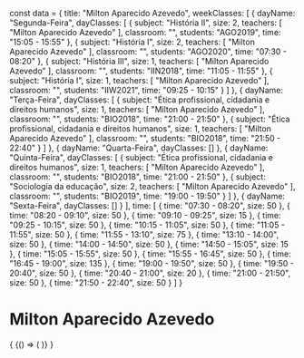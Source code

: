 const data = {
  title: "Milton Aparecido Azevedo",
  weekClasses: [
    {
      dayName: "Segunda-Feira",
      dayClasses: [
        {
          subject: "História II",
          size: 2,
          teachers: [
            "Milton Aparecido Azevedo"
          ],
          classroom: "",
          students: "AGO2019",
          time: "15:05 - 15:55"
        },
        {
          subject: "História I",
          size: 2,
          teachers: [
            "Milton Aparecido Azevedo"
          ],
          classroom: "",
          students: "AGO2020",
          time: "07:30 - 08:20"
        },
        {
          subject: "História III",
          size: 1,
          teachers: [
            "Milton Aparecido Azevedo"
          ],
          classroom: "",
          students: "IIN2018",
          time: "11:05 - 11:55"
        },
        {
          subject: "História I",
          size: 1,
          teachers: [
            "Milton Aparecido Azevedo"
          ],
          classroom: "",
          students: "IIW2021",
          time: "09:25 - 10:15"
        }
      ]
    },
    {
      dayName: "Terça-Feira",
      dayClasses: [
        {
          subject: "Ética profissional, cidadania e direitos humanos",
          size: 1,
          teachers: [
            "Milton Aparecido Azevedo"
          ],
          classroom: "",
          students: "BIO2018",
          time: "21:00 - 21:50"
        },
        {
          subject: "Ética profissional, cidadania e direitos humanos",
          size: 1,
          teachers: [
            "Milton Aparecido Azevedo"
          ],
          classroom: "",
          students: "BIO2018",
          time: "21:50 - 22:40"
        }
      ]
    },
    {
      dayName: "Quarta-Feira",
      dayClasses: []
    },
    {
      dayName: "Quinta-Feira",
      dayClasses: [
        {
          subject: "Ética profissional, cidadania e direitos humanos",
          size: 1,
          teachers: [
            "Milton Aparecido Azevedo"
          ],
          classroom: "",
          students: "BIO2018",
          time: "21:00 - 21:50"
        },
        {
          subject: "Sociologia da educação",
          size: 2,
          teachers: [
            "Milton Aparecido Azevedo"
          ],
          classroom: "",
          students: "BIO2019",
          time: "19:00 - 19:50"
        }
      ]
    },
    {
      dayName: "Sexta-Feira",
      dayClasses: []
    }
  ],
  time: [
    {
      time: "07:30 - 08:20",
      size: 50
    },
    {
      time: "08:20 - 09:10",
      size: 50
    },
    {
      time: "09:10 - 09:25",
      size: 15
    },
    {
      time: "09:25 - 10:15",
      size: 50
    },
    {
      time: "10:15 - 11:05",
      size: 50
    },
    {
      time: "11:05 - 11:55",
      size: 50
    },
    {
      time: "11:55 - 13:10",
      size: 75
    },
    {
      time: "13:10 - 14:00",
      size: 50
    },
    {
      time: "14:00 - 14:50",
      size: 50
    },
    {
      time: "14:50 - 15:05",
      size: 15
    },
    {
      time: "15:05 - 15:55",
      size: 50
    },
    {
      time: "15:55 - 16:45",
      size: 50
    },
    {
      time: "16:45 - 19:00",
      size: 135
    },
    {
      time: "19:00 - 19:50",
      size: 50
    },
    {
      time: "19:50 - 20:40",
      size: 50
    },
    {
      time: "20:40 - 21:00",
      size: 20
    },
    {
      time: "21:00 - 21:50",
      size: 50
    },
    {
      time: "21:50 - 22:40",
      size: 50
    }
  ]
}

# Milton Aparecido Azevedo

<div>
  {
    <BrowserOnly>
      {() => (
        <Grid
          title={data.title}
          weekClasses={data.weekClasses}
          time={data.time}
        />
      )}
    </BrowserOnly>
  }
</div>
